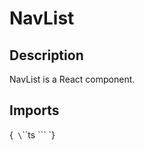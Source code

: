 
<Meta title="Components/NavList" of={NavListStories} />

# NavList

## Description

NavList is a React component.

## Imports

<Markdown>{`
\`\`\`ts
\`\`\`
`}</Markdown>

<Primary />

<ArgTypes of={NavList}/>

